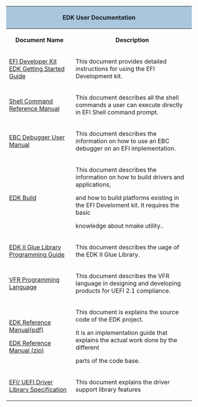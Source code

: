 <div class="t_projects">

<table>
<tr><th colspan="4" style="background-color:#a9c6dd">EDK User Documentation</th></tr>
<tr>
<th>Document Name</th>
<th>Description</th>
</tr>
<tr>
<td>
[https://sourceforge.net/projects/efidevkit/files/Edk%20Getting%20Started%20Guide%5B1%5D.0.41.pdf/download EFI Developer Kit EDK Getting Started Guide]
</td>
<td>
This document provides detailed instructions for using the EFI Development kit.</td>
</tr>

<tr>
<td>
[https://sourceforge.net/projects/efidevkit/files/Documents/ShellCommandManual.pdf/download Shell Command Reference Manual]
</td>
<td>
This document describes all the shell commands a user can execute directly in EFI Shell command prompt.</td>
</tr>

<tr>
<td>
[https://sourceforge.net/projects/efidevkit/files/Documents/EBC%20Debugger%20User%20Manual.pdf/download EBC Debugger User Manual]
</td>
<td>
This document describes the information on how to use an EBC debugger on an EFI implementation.</td>
</tr>

<tr>
<td>
[https://sourceforge.net/projects/efidevkit/files/Documents/EDK%20Build%20Document.pdf/download EDK Build]
</td>
<td>
This document describes the information on how to build drivers and applications,
 
and how to build platforms existing in the EFI Develoment kit. It requires the basic

knowledge about nmake utility..</td>
</tr>

<tr>
<td>
[https://sourceforge.net/projects/efidevkit/files/Documents/Glue_Library.pdf/download EDK II Glue Library Programming Guide]
</td>
<td>
This document describes the uage of the EDK II Glue Library.</td>
</tr>

<tr>
<td>
[https://sourceforge.net/projects/efidevkit/files/VFR.pdf/download VFR Programming Language]
</td>
<td>
This document describes the VFR language in designing and developing products for UEFI 2.1 compliance.</td>
</tr>

<tr>
<td>
[https://sourceforge.net/projects/efidevkit/files/Documents/Beginners%20handbook/EdkReferenceManual.pdf/download EDK Reference Manual(pdf)]

[https://sourceforge.net/projects/efidevkit/files/Documents/Beginners%20handbook/EdkReferenceManual.zip/download EDK Reference Manual (zip)]
</td>
<td>
This document is explains the source code of the EDK project.

It is an implementation guide that explains the actual work done by the different 

parts of the code base. </td>
</tr>
<tr>
<td>
[http://sourceforge.net/projects/efidevkit/files/Documents/EfiDriverLib.pdf/download/download EFI/ UEFI Driver Library Specification]
</td>
<td>
This document explains the driver support library features</td>
</tr>
</table>
<!-- [[Category:EDKII]] -->
<!-- [[Category:Documents]] -->